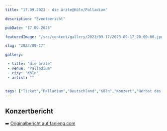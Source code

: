 ```yaml
---
title: "17.09.2023 - die ärzte@Köln/Palladium"

description: "Eventbericht"

pubDate: "17-09-2023"

featuredImage: "/src/content/gallery/2023/09-17/2023-09-17_20-00-00.jpg"

slug: "2023/09-17"

gallery:

 - title: "die ärzte"
 - venue: "Palladium"
 - city: "Köln"
 - artist: ""


tags: ["Ticket","Palladium","Deutschland","Köln","Konzert","Herbst des Lebens","die ärzte","2023"]
---
```

## Konzertbericht
➡️ [Originalbericht auf fanieng.com](https://fanieng.com/2023/09-17/17-09-2023-die-aerzte-koeln-palladium)

